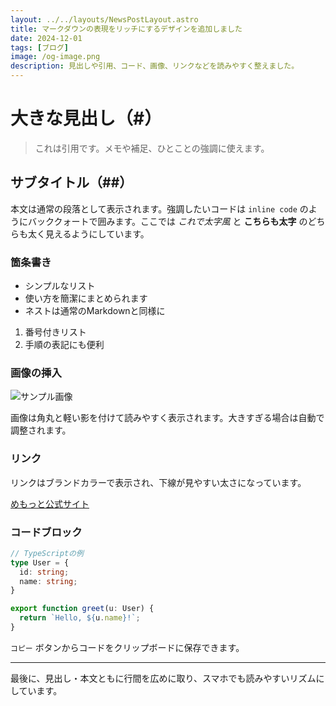 ```yaml
---
layout: ../../layouts/NewsPostLayout.astro
title: マークダウンの表現をリッチにするデザインを追加しました
date: 2024-12-01
tags: [ブログ]
image: /og-image.png
description: 見出しや引用、コード、画像、リンクなどを読みやすく整えました。
---
```


# 大きな見出し（#）

> これは引用です。メモや補足、ひとことの強調に使えます。

## サブタイトル（##）

本文は通常の段落として表示されます。強調したいコードは `inline code` のようにバッククォートで囲みます。ここでは *これで太字風* と **こちらも太字** のどちらも太く見えるようにしています。

### 箇条書き

- シンプルなリスト
- 使い方を簡潔にまとめられます
- ネストは通常のMarkdownと同様に

1. 番号付きリスト
2. 手順の表記にも便利

### 画像の挿入

![サンプル画像](/og-image.png)

画像は角丸と軽い影を付けて読みやすく表示されます。大きすぎる場合は自動で調整されます。

### リンク

リンクはブランドカラーで表示され、下線が見やすい太さになっています。

[めもっと公式サイト](https://lp.memot.app)

### コードブロック

```ts
// TypeScriptの例
type User = {
  id: string;
  name: string;
}

export function greet(u: User) {
  return `Hello, ${u.name}!`;
}
```

`コピー` ボタンからコードをクリップボードに保存できます。

---

最後に、見出し・本文ともに行間を広めに取り、スマホでも読みやすいリズムにしています。
